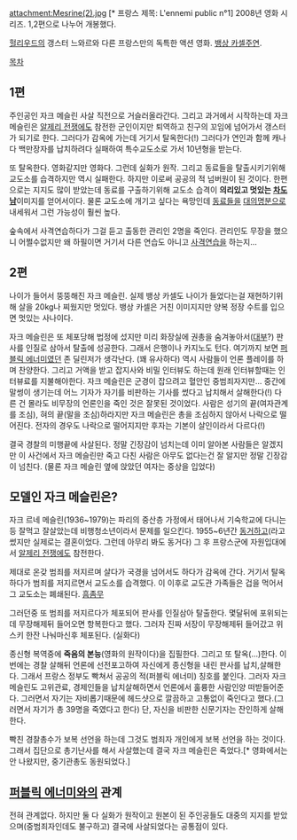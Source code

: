 attachment:Mesrine(2).jpg
[* 프랑스 제목: L'ennemi public n°1]
2008년 영화 시리즈. 1,2편으로 나누어 개봉했다.

[[헐리우드]]의 갱스터 느와르와 다른 프랑스만의 독특한 액션 영화. [[뱅상 카셀]]주연.

[[목차]]

== 1편 ==
주인공인 자크 메슬린 사살 직전으로 거슬러올라간다. 그리고 과거에서 시작하는데 자크 메슬린은 [[알제리 전쟁]]에도 참전한 군인이지만 퇴역하고 친구의 꼬임에 넘어가서 갱스터가 되기로 한다. 그러다가 감옥에 가는데 거기서 탈옥한다(!) 그러다가 연인과 함께 캐나다 백만장자를 납치하려다 실패하여 특수교도소로 가서 10년형을 받는다.

또 탈옥한다. 영화같지만 영화다. 그런데 실화가 원작. 그리고 동료들을 탈출시키기위해 교도소를 습격하지만 역시 실패한다. 하지만 이로써 공공의 적 넘버원이 된 것이다. 한편으로는 지지도 많이 받았는데 동료를 구출하기위해 교도소 습격이 '''의리있고 멋있는 [[차도남]]'''이미지를 얻어서이다. 물론 교도소에 개기고 싶다는 욕망인데 [[동료]]들을 [[대의명분]]으로 내세워서 그런 가능성이 훨씬 높다.

숲속에서 사격연습하다가 그걸 듣고 출동한 관리인 2명을 죽인다. 관리인도 무장을 했으니 어쩔수없지만 왜 하필이면 거기서 다른 연습도 아니고 [[사격연습]]을 하는지...

== 2편 ==
나이가 들어서 뚱뚱해진 자크 메슬린. 실제 뱅상 카셀도 나이가 들었다는걸 재현하기위해 살을 20kg나 찌웠지만 멋있다. 뱅상 카셀은 거친 이미지지만 양복 정장 수트를 입으면 멋있는 사나이다. 

자크 메슬린은 또 체포당해 법정에 섰지만 미리 화장실에 권총을 숨겨놓아서([[대부]]?) 판사를 인질로 삼아서 탈출에 성공한다. 그래서 은행이나 카지노도 턴다. 여기까지 보면 [[퍼블릭 에너미]]였던 존 딜린저가 생각난다. (꽤 유사하다)
역시 사람들이 언론 플레이를 하며 찬양한다. 그리고 거액을 받고 잡지사와 비밀 인터뷰도 하는데 원래 인터뷰할때는 인터뷰료를 지불해야한다. 자크 메슬린은 군경이 잡으려고 혈안인 중범죄자지만... 중간에 말썽이 생기는데 어느 기자가 자기를 비판하는 기사를 썼다고 납치해서 살해한다(!) 다른 건 몰라도 비무장의 언론인을 죽인 것은 잘못된 것이었다. 사람은 성기의 끝(여자관계를 조심), 혀의 끝(말을 조심)하라지만 자크 메슬린은 총을 조심하지 않아서 나락으로 떨어진다. 전자의 경우도 나락으로 떨어지지만 후자는 기본이 살인이라서 다르다(!)

결국 경찰의 미행끝에 사살된다. 정말 긴장감이 넘치는데 이미 알아본 사람들은 알겠지만 이 사건에서 자크 메슬린만 죽고 다친 사람은 아무도 없다는건 잘 알지만 정말 긴장감이 넘친다. (물론 자크 메슬린 옆에 앉았던 여자는 중상을 입었다)


== 모델인 자크 메슬린은? ==
자크 르네 메슬린(1936~1979)는 파리의 중산층 가정에서 태어나서 기숙학교에 다니는 등 잘먹고 잘살았는데 비행청소년이라서 문제를 일으킨다. 1955~6년간 [[동거]]하고(라고 썼지만 실제로는 결혼이었다. 그런데 아무리 봐도 동거다) 그 후 프랑스군에 자원입대에서 [[알제리 전쟁]]에도 참전한다.

제대로 온갖 범죄를 저지르며 살다가 국경을 넘어서도 하다가 감옥에 간다. 거기서 탈옥하다가 범죄를 저지르면서 교도소를 습격했다. 이 이후로 교도관 가족들은 겁을 먹어서 그 교도소는 폐쇄된다. [[흠좀무]]

그러던중 또 범죄를 저지르다가 체포되어 판사를 인질삼아 탈출한다. 몇달뒤에 포위되는데 무장해제뒤 들어오면 항복한다고 했다. 그러자 진짜 서장이 무장해제뒤 들어갔고 위스키 한잔 나눠마신후 체포된다. (실화다)

종신형 복역중에 '''죽음의 본능'''(영화의 원작이다)을 집필한다. 그리고 또 탈옥(...)한다. 이번에는 경찰 살해뒤 언론에 선전포고하여 자신에게 종신형을 내린 판사를 납치,살해한다. 그래서 프랑스 정부도 빡쳐서 공공의 적(퍼블릭 에너미) 칭호를 붙인다. 그러자 자크 메슬린도 고위관료, 경제인들을 납치살해하면서 언론에서 훌륭한 사람인양 떠받들어준다. 그러면서 자기는 자비롭기때문에 헤드샷으로 깔끔하고 고통없이 죽인다고 했다.(그러면서 자기가 총 39명을 죽였다고 한다) 단, 자신을 비판한 신문기자는 잔인하게 살해한다. 

빡친 경찰총수가 보복 선언을 하는데 그것도 범죄자 개인에게 보복 선언을 하는 것이다. 그래서 집단으로 총기난사를 해서 사살했는데 결국 자크 메슬린은 죽었다.[* 영화에서는 안 나왔지만, 중기관총도 동원되었다.] 

== [[퍼블릭 에너미]]와의 관계 ==
전혀 관계없다. 하지만 둘 다 실화가 원작이고 원본이 된 주인공들도 대중의 지지를 받았으며(중범죄자인데도 불구하고) 결국에 사살되었다는 공통점이 있다.

